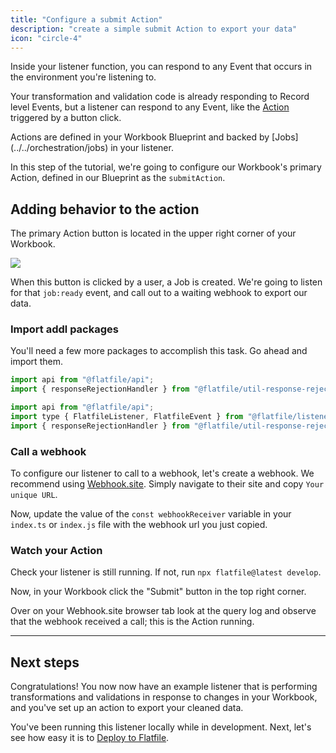 ```yaml
---
title: "Configure a submit Action"
description: "create a simple submit Action to export your data"
icon: "circle-4"
---
```


<Snippet file="shared/dxpbanner.mdx" />

Inside your listener function, you can respond to any Event that occurs in the
environment you're listening to.

Your transformation and validation code is already responding to Record level
Events, but a listener can respond to any Event, like the
[Action](../../orchestration/actions) triggered by a button click.

<Note>
  Actions are defined in your Workbook Blueprint and backed by
  [Jobs](../../orchestration/jobs) in your listener.
</Note>

In this step of the tutorial, we're going to configure our Workbook's primary
Action, defined in our Blueprint as the `submitAction`.

## Adding behavior to the action

The primary Action button is located in the upper right corner of your Workbook.

<img
  src="../../images/quickstart/submit_action.png"
  caption="Submit in the top right corner of your Workbook"
/>

When this button is clicked by a user, a Job is created. We're going to listen
for that `job:ready` event, and call out to a waiting webhook to export our
data.

### Import addl packages

You'll need a few more packages to accomplish this task. Go ahead and import
them.

<CodeGroup>

```js listener.js
import api from "@flatfile/api";
import { responseRejectionHandler } from "@flatfile/util-response-rejection";
```

```js listener.ts
import api from "@flatfile/api";
import type { FlatfileListener, FlatfileEvent } from "@flatfile/listener";
import { responseRejectionHandler } from "@flatfile/util-response-rejection";
```

</CodeGroup>

### Call a webhook

To configure our listener to call to a webhook, let's create a webhook. We
recommend using [Webhook.site](https://webhook.site). Simply navigate to their
site and copy `Your unique URL`.

Now, update the value of the `const webhookReceiver` variable in your `index.ts`
or `index.js` file with the webhook url you just copied.

<Snippet file="shared/workbook_submit_pt2.mdx" />

### Watch your Action

Check your listener is still running. If not, run `npx flatfile@latest develop`.

Now, in your Workbook click the "Submit" button in the top right corner.

Over on your Webhook.site browser tab look at the query log and observe that the
webhook received a call; this is the Action running.

---

## Next steps

Congratulations! You now now have an example listener that is performing
transformations and validations in response to changes in your Workbook, and
you've set up an action to export your cleaned data.

You've been running this listener locally while in development. Next, let's see
how easy it is to [Deploy to Flatfile](../custom/deploying).
